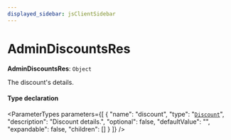 ```yaml
---
displayed_sidebar: jsClientSidebar
---
```



# AdminDiscountsRes

 **AdminDiscountsRes**: `Object`

The discount's details.

#### Type declaration

<ParameterTypes parameters={[
  {
    "name": "discount",
    "type": "[`Discount`](../classes/internal.Discount-1.mdx)",
    "description": "Discount details.",
    "optional": false,
    "defaultValue": "",
    "expandable": false,
    "children": []
  }
]} />
